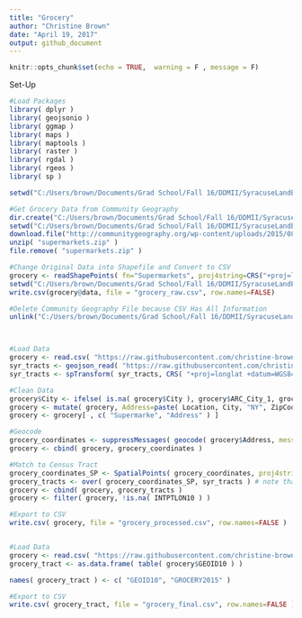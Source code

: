 ```yaml
---
title: "Grocery"
author: "Christine Brown"
date: "April 19, 2017"
output: github_document
---
```


```r
knitr::opts_chunk$set(echo = TRUE,  warning = F , message = F)
```
Set-Up
```r
#Load Packages
library( dplyr )
library( geojsonio )
library( ggmap )
library( maps )
library( maptools )
library( raster )
library( rgdal )
library( rgeos )
library( sp )

setwd("C:/Users/brown/Documents/Grad School/Fall 16/DDMII/SyracuseLandBank/DATA/RAW_DATA")
```


```r

#Get Grocery Data from Community Geography
dir.create("C:/Users/brown/Documents/Grad School/Fall 16/DDMII/SyracuseLandBank/DATA/RAW_DATA/Grocery")
setwd("C:/Users/brown/Documents/Grad School/Fall 16/DDMII/SyracuseLandBank/DATA/RAW_DATA/Grocery")
download.file("http://communitygeography.org/wp-content/uploads/2015/08/Supermarkets.shp_.zip", "supermarkets.zip" )
unzip( "supermarkets.zip" )
file.remove( "supermarkets.zip" )

#Change Original Data into Shapefile and Convert to CSV
grocery <- readShapePoints( fn="Supermarkets", proj4string=CRS("+proj=longlat +datum=WGS84") )
setwd("C:/Users/brown/Documents/Grad School/Fall 16/DDMII/SyracuseLandBank/DATA/RAW_DATA")
write.csv(grocery@data, file = "grocery_raw.csv", row.names=FALSE)

#Delete Community Geography File because CSV Has All Information
unlink("C:/Users/brown/Documents/Grad School/Fall 16/DDMII/SyracuseLandBank/DATA/RAW_DATA/Grocery", recursive = TRUE)



#Load Data
grocery <- read.csv( "https://raw.githubusercontent.com/christine-brown/SyracuseLandBank/master/DATA/RAW_DATA/grocery_raw.csv", stringsAsFactors=FALSE )
syr_tracts <- geojson_read( "https://raw.githubusercontent.com/christine-brown/SyracuseLandBank/master/SHAPEFILES/SYRCensusTracts.geojson", method="local", what="sp" )
syr_tracts <- spTransform( syr_tracts, CRS( "+proj=longlat +datum=WGS84" ) )

#Clean Data
grocery$City <- ifelse( is.na( grocery$City ), grocery$ARC_City_1, grocery$City )
grocery <- mutate( grocery, Address=paste( Location, City, "NY", ZipCode, sep=", " ) )
grocery <- grocery[ , c( "Supermarke", "Address" ) ]

#Geocode
grocery_coordinates <- suppressMessages( geocode( grocery$Address, messaging=F ) )
grocery <- cbind( grocery, grocery_coordinates )

#Match to Census Tract
grocery_coordinates_SP <- SpatialPoints( grocery_coordinates, proj4string=CRS("+proj=longlat +datum=WGS84" ) )
grocery_tracts <- over( grocery_coordinates_SP, syr_tracts ) # note that this will only provide information for stores in Syracuse census tracts, so many of the stores will have NA as values
grocery <- cbind( grocery, grocery_tracts )
grocery <- filter( grocery, !is.na( INTPTLON10 ) )

#Export to CSV
write.csv( grocery, file = "grocery_processed.csv", row.names=FALSE )


#Load Data
grocery <- read.csv( "https://raw.githubusercontent.com/christine-brown/SyracuseLandBank/master/DATA/PROCESSED_DATA/grocery_processed.csv", stringsAsFactors=FALSE )
grocery_tract <- as.data.frame( table( grocery$GEOID10 ) )

names( grocery_tract ) <- c( "GEOID10", "GROCERY2015" )

#Export to CSV
write.csv( grocery_tract, file = "grocery_final.csv", row.names=FALSE )





```